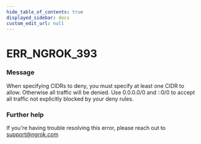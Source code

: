```yaml
---
hide_table_of_contents: true
displayed_sidebar: docs
custom_edit_url: null
---
```



# ERR_NGROK_393

### Message
When specifying CIDRs to deny, you must specify at least one CIDR to allow. Otherwise all traffic will be denied. Use 0.0.0.0/0 and ::0/0 to accept all traffic not explicitly blocked by your deny rules.

### Further help
If you're having trouble resolving this error, please reach out to [support@ngrok.com](mailto:support@ngrok.com?subject=Help%20with%20ERR_NGROK_393)


<ErrorDetails error='err_ngrok_393' />
